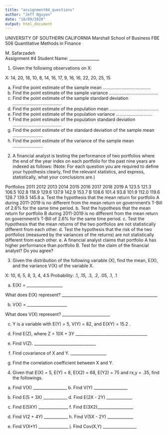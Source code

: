 ```yaml
---
title: "assignment04_questions"
author: "Jeff Nguyen"
date: "18/09/2020"
output: html_document
---
```


UNIVERSITY OF SOUTHERN CALIFORNIA 
Marshall School of Business 
FBE 506 Quantitative Methods in Finance 

M. Safarzadeh				
Assignment #4					Student Name: _______________

1.  Given the following observations on X:

X:  14, 20, 18, 10, 8, 14, 16, 17, 9, 16, 16, 22, 20, 25, 15

a. Find the point estimate of the sample mean ...................................... 
b.  Find the point estimate of the sample variance  .......................................
c.  Find the point estimate of the sample standard deviation .......................................
d.  Find the point estimate of the population mean .......................................
e.  Find the point estimate of the population variance .............................
f.  Find the point estimate of the population standard deviation  .......................................
g.  Find the point estimate of the standard deviation of the sample mean ........................
h.  Find the point estimate of the variance of the sample mean ........................

2. A financial analyst is testing the performance of two portfolios where the end of the year index on each portfolio for the past nine years are indexed as follows: (Note: For each question you are required to define your hypothesis clearly, find the relevant statistics, and express, statistically, what your conclusions are.) 

Portfolios	2011      2012      2013	2014       2015	2016     2017	2018        2019
    A	123.5   121.3       106.5	102.8      118.9	129.6    137.9	142.9        153.7
    B	108.6   101.4         93.8	101.9      112.0	119.6    128.7	139.5        145.8
a. Test the hypothesis that the mean return for portfolio A during 2011-2019 is no different from the mean return on government’s T-Bill of 2.6% for the same time period.
b. Test the hypothesis that the mean return for portfolio B during 2011-2019 is no different from the mean return on government’s T-Bill of 2.6% for the same time period.
c. Test the hypothesis that the mean returns of the two portfolios are not statistically different from each other.
d.  Test the hypothesis that the risk of the two portfolios (measured by the variances of the returns) are not statistically different from each other.
e.  A financial analyst claims that portfolio A has higher performance than portfolio B.  Test for the claim of the financial analyst? Do you agree?


3.  Given the distribution of the following variable (X), find the mean, E(X), and the variance V(X) of the variable X.

X: 		10,	   6,	  5, 	8,	 3, 	4, 	4.5
Probability:	.1, 	.15, 	 .3,      .2,	.05,	.1,	.1	

a.   E(X) =	__________________				

What does E(X) represent?  ________________________________________________

b.   V(X) =   ____________________

What does V(X) represent?  ________________________

c. Y is a variable with E(Y) = 5, V(Y) = 82, and E(XY) = 15.2 . 

d.  Find E(Z), where Z = 10X + 3Y  ____________________________________

e.  Find V(Z). _______________________________

f.  Find covariance of X and Y. __________________

g.  Find the correlation coefficient between X and Y.

4.  Given that E(X) = 5, E(Y) = 8, E(X2) = 68, E(Y2) = 75 and rx,y = .35, find the followings.

a.  Find V(X) _________________		b. Find V(Y) _________________

c. Find E(5 + 3X) ____________		d. Find E(2X - 2Y) _____________

e. Find E(5XY) _______________		f. Find E(3X2)__________________

g. Find V(2 + 4Y) ____________		h. Find V(5X - 2Y) _____________

i. Find V(X*Y) _______________		j. Find Cov(X,Y) _________________



